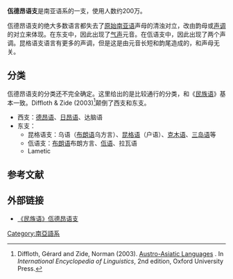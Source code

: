 {{Infobox Language family
  |name=佤德昂语支
  |region=[[中南半岛|中南半岛]]
  |familycolor=Austro-Asiatic
  |fam2=[[孟高棉語族|孟高棉語族]]
}}
'''佤德昂语支'''是南亚语系的一支，使用人数约200万。

佤德昂语支的绝大多数语言都失去了[[原始南亚语|原始南亚语]]声母的清浊对立，改由韵母或[[声调|声调]]的对立来体现。在东支中，因此出现了[[气声|气声]]元音。在佤语支中，因此出现了两个声调。昆格语支语言有更多的声调，但是这是由元音长短和韵尾造成的，和声母无关。

==分类==
佤德昂语支的分类还不完全确定。这里给出的是比较通行的分类，和《[[民族语|民族语]]》基本一致。Diffloth & Zide (2003)<ref>Diffloth, Gérard and Zide, Norman (2003). [http://www.oxford-linguistics.com/entry?entry=t202.e0091 Austro-Asiatic Languages] {{Wayback|url=http://www.oxford-linguistics.com/entry?entry=t202.e0091 |date=20210106122142 }}. In  ''International Encyclopedia of Linguistics'', 2nd edition, Oxford University Press.</ref>颠倒了西支和东支。
*西支：[[德昂语|德昂语]]、[[日昂语|日昂语]]、达脑语
*东支：
**昆格语支：乌语（[[布朗语|布朗语]]乌方言）、[[昆格语|昆格语]]（户语）、[[克木语|克木语]]、[[三岛语|三岛语]]等
**佤语支：[[布朗语|布朗语]]布朗方言、[[佤语|佤语]]、拉瓦语
**Lametic

==参考文献==
<references/>
==外部链接==
*[http://www.ethnologue.com/show_family.asp?subid=824-16 《民族语》佤德昂语支] {{Wayback|url=http://www.ethnologue.com/show_family.asp?subid=824-16 |date=20121019141638 }}
{{南亚语系}}
[[Category:南亞語系|Category:南亞語系]]